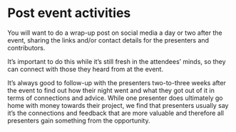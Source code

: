 # Post event activities

You will want to do a wrap-up post on social media a day or two after the event, sharing the links and/or contact details for the presenters and contributors.

It’s important to do this while it’s still fresh in the attendees’ minds, so they can connect with those they heard from at the event.

It’s always good to follow-up with the presenters two-to-three weeks after the event to find out how their night went and what they got out of it in terms of connections and advice. While one presenter does ultimately go home with money towards their project, we find that presenters usually say it’s the connections and feedback that are more valuable and therefore all presenters gain something from the opportunity.